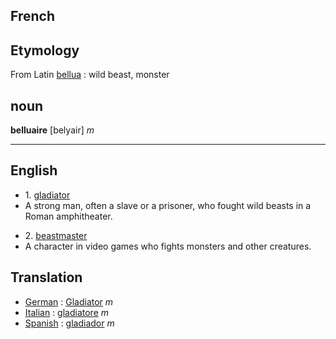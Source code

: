 ==French==



==Etymology==
From Latin [[bellua]] : wild beast, monster

==noun==

'''belluaire''' [belyair] ''m''

----
==English==


*1. [[gladiator]] 
*A strong man, often a slave or a prisoner, who fought wild beasts in a Roman amphitheater.


*2. [[beastmaster]]
*A character in video games who fights monsters and other creatures.


==Translation==

*[[German]] : [[Gladiator]] ''m''
*[[Italian]] : [[gladiatore]] ''m''
*[[Spanish]] : [[gladiador]] ''m''